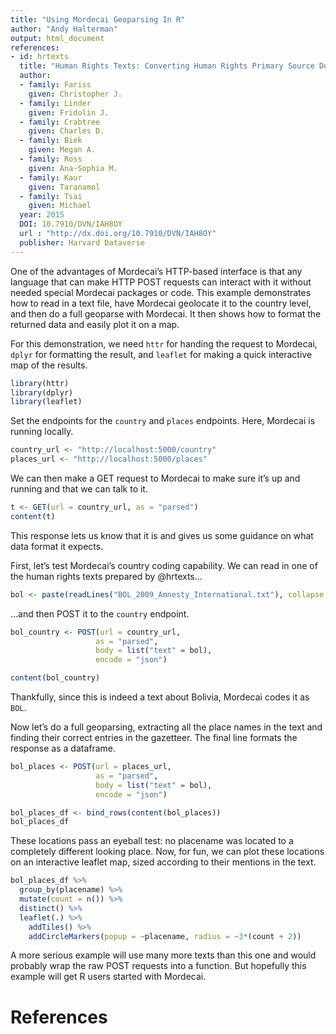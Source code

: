 ```yaml
---
title: "Using Mordecai Geoparsing In R"
author: "Andy Halterman"
output: html_document
references:
- id: hrtexts
  title: "Human Rights Texts: Converting Human Rights Primary Source Documents into Data"
  author:
  - family: Fariss
    given: Christopher J.
  - family: Linder
    given: Fridolin J.
  - family: Crabtree
    given: Charles D.
  - family: Biek
    given: Megan A.
  - family: Ross
    given: Ana-Sophia M.
  - family: Kaur
    given: Taranamol
  - family: Tsai
    given: Michael
  year: 2015
  DOI: 10.7910/DVN/IAH8OY
  url : "http://dx.doi.org/10.7910/DVN/IAH8OY"
  publisher: Harvard Dataverse
---
```


One of the advantages of Mordecai's HTTP-based interface is that any language
that can make HTTP POST requests can interact with it without needed special
Mordecai packages or code. This example demonstrates how to read in a text file,
have Mordecai geolocate it to the country level, and then do a full geoparse
with Mordecai. It then shows how to format the returned data and easily plot it
on a map.

For this demonstration, we need `httr` for handing the request to Mordecai,
`dplyr` for formatting the result, and `leaflet` for making a quick interactive
map of the results.

```r
library(httr)
library(dplyr)
library(leaflet)
```

Set the endpoints for the `country` and `places` endpoints. Here, Mordecai is
running locally.

```r
country_url <- "http://localhost:5000/country"
places_url <- "http://localhost:5000/places"
```

We can then make a GET request to Mordecai to make sure it's up and running and
that we can talk to it.

```r
t <- GET(url = country_url, as = "parsed")
content(t)
```

This response lets us know that it is and gives us some guidance on what data
format it expects.

First, let's test Mordecai's country coding capability. We can read in one of
the human rights texts prepared by @hrtexts...

```r
bol <- paste(readLines("BOL_2009_Amnesty_International.txt"), collapse = " ")
```

...and then POST it to the `country` endpoint.

```r
bol_country <- POST(url = country_url, 
                   as = "parsed", 
                   body = list("text" = bol), 
                   encode = "json")

content(bol_country)
```

Thankfully, since this is indeed a text about Bolivia, Mordecai codes it as `BOL`. 

Now let's do a full geoparsing, extracting all the place names in the text and 
finding their correct entries in the gazetteer. The final line formats the
response as a dataframe.

```r
bol_places <- POST(url = places_url, 
                   as = "parsed", 
                   body = list("text" = bol), 
                   encode = "json")

bol_places_df <- bind_rows(content(bol_places))
bol_places_df
```

These locations pass an eyeball test: no placename was located to a completely 
different looking place. Now, for fun, we can plot these locations on an
interactive leaflet map, sized according to their mentions in the text.

```r
bol_places_df %>% 
  group_by(placename) %>% 
  mutate(count = n()) %>% 
  distinct() %>% 
  leaflet(.) %>% 
    addTiles() %>%
    addCircleMarkers(popup = ~placename, radius = ~3*(count + 2))
```

A more serious example will use many more texts than this one and would probably
wrap the raw POST requests into a function. But hopefully this example will get
R users started with Mordecai.

# References
